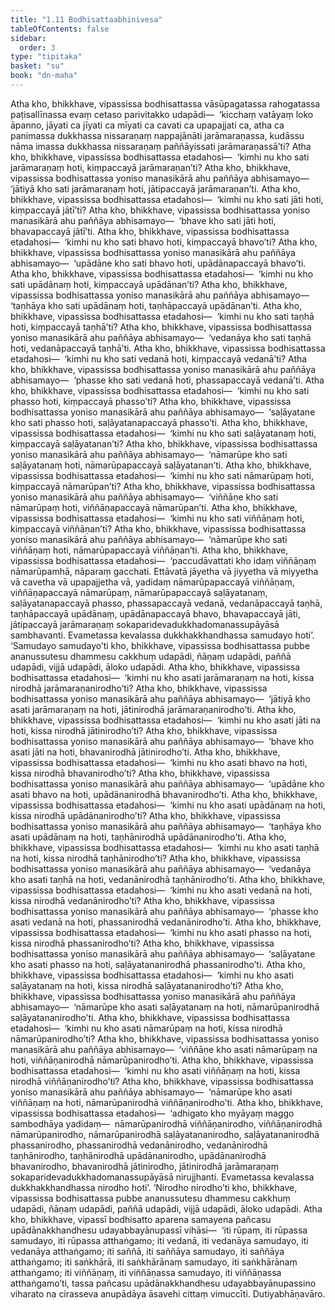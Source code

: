 ```yaml
---
title: "1.11 Bodhisattaabhinivesa"
tableOfContents: false
sidebar:
  order: 3
type: "tipitaka"
basket: "su"
book: "dn-maha"
---
```



<DynamicBreadcrumb />

<Division number="57" book="dn-maha">

<Paragraph number="112" book="dn-maha">
Atha kho, bhikkhave, vipassissa bodhisattassa vāsūpagatassa rahogatassa paṭisallīnassa evaṃ cetaso parivitakko udapādi—  ‘kicchaṃ vatāyaṃ loko āpanno, jāyati ca jīyati ca mīyati ca cavati ca upapajjati ca, atha ca panimassa dukkhassa nissaraṇaṃ nappajānāti jarāmaraṇassa, kudāssu nāma imassa dukkhassa nissaraṇaṃ paññāyissati jarāmaraṇassā’ti?
</Paragraph>

<Paragraph number="113" book="dn-maha">
Atha kho, bhikkhave, vipassissa bodhisattassa etadahosi—  ‘kimhi nu kho sati jarāmaraṇaṃ hoti, kiṃpaccayā jarāmaraṇan’ti? Atha kho, bhikkhave, vipassissa bodhisattassa yoniso manasikārā ahu paññāya abhisamayo—  ‘jātiyā kho sati jarāmaraṇaṃ hoti, jātipaccayā jarāmaraṇan’ti.
</Paragraph>

<Paragraph number="114" book="dn-maha">
Atha kho, bhikkhave, vipassissa bodhisattassa etadahosi—  ‘kimhi nu kho sati jāti hoti, kiṃpaccayā jātī’ti? Atha kho, bhikkhave, vipassissa bodhisattassa yoniso manasikārā ahu paññāya abhisamayo—  ‘bhave kho sati jāti hoti, bhavapaccayā jātī’ti.
</Paragraph>

<Paragraph number="115" book="dn-maha">
Atha kho, bhikkhave, vipassissa bodhisattassa etadahosi—  ‘kimhi nu kho sati bhavo hoti, kiṃpaccayā bhavo’ti? Atha kho, bhikkhave, vipassissa bodhisattassa yoniso manasikārā ahu paññāya abhisamayo—  ‘upādāne kho sati bhavo hoti, upādānapaccayā bhavo’ti.
</Paragraph>

<Paragraph number="116" book="dn-maha">
Atha kho, bhikkhave, vipassissa bodhisattassa etadahosi—  ‘kimhi nu kho sati upādānaṃ hoti, kiṃpaccayā upādānan’ti? Atha kho, bhikkhave, vipassissa bodhisattassa yoniso manasikārā ahu paññāya abhisamayo—  ‘taṇhāya kho sati upādānaṃ hoti, taṇhāpaccayā upādānan’ti.
</Paragraph>

<Paragraph number="117" book="dn-maha">
Atha kho, bhikkhave, vipassissa bodhisattassa etadahosi—  ‘kimhi nu kho sati taṇhā hoti, kiṃpaccayā taṇhā’ti? Atha kho, bhikkhave, vipassissa bodhisattassa yoniso manasikārā ahu paññāya abhisamayo—  ‘vedanāya kho sati taṇhā hoti, vedanāpaccayā taṇhā’ti.
</Paragraph>

<Paragraph number="118" book="dn-maha">
Atha kho, bhikkhave, vipassissa bodhisattassa etadahosi—  ‘kimhi nu kho sati vedanā hoti, kiṃpaccayā vedanā’ti? Atha kho, bhikkhave, vipassissa bodhisattassa yoniso manasikārā ahu paññāya abhisamayo—  ‘phasse kho sati vedanā hoti, phassapaccayā vedanā’ti.
</Paragraph>

<Paragraph number="119" book="dn-maha">
Atha kho, bhikkhave, vipassissa bodhisattassa etadahosi—  ‘kimhi nu kho sati phasso hoti, kiṃpaccayā phasso’ti? Atha kho, bhikkhave, vipassissa bodhisattassa yoniso manasikārā ahu paññāya abhisamayo—  ‘saḷāyatane kho sati phasso hoti, saḷāyatanapaccayā phasso’ti.
</Paragraph>

<Paragraph number="120" book="dn-maha">
Atha kho, bhikkhave, vipassissa bodhisattassa etadahosi—  ‘kimhi nu kho sati saḷāyatanaṃ hoti, kiṃpaccayā saḷāyatanan’ti? Atha kho, bhikkhave, vipassissa bodhisattassa yoniso manasikārā ahu paññāya abhisamayo—  ‘nāmarūpe kho sati saḷāyatanaṃ hoti, nāmarūpapaccayā saḷāyatanan’ti.
</Paragraph>

<Paragraph number="121" book="dn-maha">
Atha kho, bhikkhave, vipassissa bodhisattassa etadahosi—  ‘kimhi nu kho sati nāmarūpaṃ hoti, kiṃpaccayā nāmarūpan’ti? Atha kho, bhikkhave, vipassissa bodhisattassa yoniso manasikārā ahu paññāya abhisamayo—  ‘viññāṇe kho sati nāmarūpaṃ hoti, viññāṇapaccayā nāmarūpan’ti.
</Paragraph>

<Paragraph number="122" book="dn-maha">
Atha kho, bhikkhave, vipassissa bodhisattassa etadahosi—  ‘kimhi nu kho sati viññāṇaṃ hoti, kiṃpaccayā viññāṇan’ti? Atha kho, bhikkhave, vipassissa bodhisattassa yoniso manasikārā ahu paññāya abhisamayo—  ‘nāmarūpe kho sati viññāṇaṃ hoti, nāmarūpapaccayā viññāṇan’ti.
</Paragraph>

</Division>
<Division number="58" book="dn-maha">

<Paragraph number="123" book="dn-maha">
Atha kho, bhikkhave, vipassissa bodhisattassa etadahosi—  ‘paccudāvattati kho idaṃ viññāṇaṃ nāmarūpamhā, nāparaṃ gacchati. Ettāvatā jāyetha vā jiyyetha vā miyyetha vā cavetha vā upapajjetha vā, yadidaṃ nāmarūpapaccayā viññāṇaṃ, viññāṇapaccayā nāmarūpaṃ, nāmarūpapaccayā saḷāyatanaṃ, saḷāyatanapaccayā phasso, phassapaccayā vedanā, vedanāpaccayā taṇhā, taṇhāpaccayā upādānaṃ, upādānapaccayā bhavo, bhavapaccayā jāti, jātipaccayā jarāmaraṇaṃ sokaparidevadukkhadomanassupāyāsā sambhavanti. Evametassa kevalassa dukkhakkhandhassa samudayo hoti’.
</Paragraph>

</Division>
<Division number="59" book="dn-maha">

<Paragraph number="124" book="dn-maha">
‘Samudayo samudayo’ti kho, bhikkhave, vipassissa bodhisattassa pubbe ananussutesu dhammesu cakkhuṃ udapādi, ñāṇaṃ udapādi, paññā udapādi, vijjā udapādi, āloko udapādi.
</Paragraph>

</Division>
<Division number="60" book="dn-maha">

<Paragraph number="125" book="dn-maha">
Atha kho, bhikkhave, vipassissa bodhisattassa etadahosi—  ‘kimhi nu kho asati jarāmaraṇaṃ na hoti, kissa nirodhā jarāmaraṇanirodho’ti? Atha kho, bhikkhave, vipassissa bodhisattassa yoniso manasikārā ahu paññāya abhisamayo—  ‘jātiyā kho asati jarāmaraṇaṃ na hoti, jātinirodhā jarāmaraṇanirodho’ti.
</Paragraph>

<Paragraph number="126" book="dn-maha">
Atha kho, bhikkhave, vipassissa bodhisattassa etadahosi—  ‘kimhi nu kho asati jāti na hoti, kissa nirodhā jātinirodho’ti? Atha kho, bhikkhave, vipassissa bodhisattassa yoniso manasikārā ahu paññāya abhisamayo—  ‘bhave kho asati jāti na hoti, bhavanirodhā jātinirodho’ti.
</Paragraph>

<Paragraph number="127" book="dn-maha">
Atha kho, bhikkhave, vipassissa bodhisattassa etadahosi—  ‘kimhi nu kho asati bhavo na hoti, kissa nirodhā bhavanirodho’ti? Atha kho, bhikkhave, vipassissa bodhisattassa yoniso manasikārā ahu paññāya abhisamayo—  ‘upādāne kho asati bhavo na hoti, upādānanirodhā bhavanirodho’ti.
</Paragraph>

<Paragraph number="128" book="dn-maha">
Atha kho, bhikkhave, vipassissa bodhisattassa etadahosi—  ‘kimhi nu kho asati upādānaṃ na hoti, kissa nirodhā upādānanirodho’ti? Atha kho, bhikkhave, vipassissa bodhisattassa yoniso manasikārā ahu paññāya abhisamayo—  ‘taṇhāya kho asati upādānaṃ na hoti, taṇhānirodhā upādānanirodho’ti.
</Paragraph>

<Paragraph number="129" book="dn-maha">
Atha kho, bhikkhave, vipassissa bodhisattassa etadahosi—  ‘kimhi nu kho asati taṇhā na hoti, kissa nirodhā taṇhānirodho’ti? Atha kho, bhikkhave, vipassissa bodhisattassa yoniso manasikārā ahu paññāya abhisamayo—  ‘vedanāya kho asati taṇhā na hoti, vedanānirodhā taṇhānirodho’ti.
</Paragraph>

<Paragraph number="130" book="dn-maha">
Atha kho, bhikkhave, vipassissa bodhisattassa etadahosi—  ‘kimhi nu kho asati vedanā na hoti, kissa nirodhā vedanānirodho’ti? Atha kho, bhikkhave, vipassissa bodhisattassa yoniso manasikārā ahu paññāya abhisamayo—  ‘phasse kho asati vedanā na hoti, phassanirodhā vedanānirodho’ti.
</Paragraph>

<Paragraph number="131" book="dn-maha">
Atha kho, bhikkhave, vipassissa bodhisattassa etadahosi—  ‘kimhi nu kho asati phasso na hoti, kissa nirodhā phassanirodho’ti? Atha kho, bhikkhave, vipassissa bodhisattassa yoniso manasikārā ahu paññāya abhisamayo—  ‘saḷāyatane kho asati phasso na hoti, saḷāyatananirodhā phassanirodho’ti.
</Paragraph>

<Paragraph number="132" book="dn-maha">
Atha kho, bhikkhave, vipassissa bodhisattassa etadahosi—  ‘kimhi nu kho asati saḷāyatanaṃ na hoti, kissa nirodhā saḷāyatananirodho’ti? Atha kho, bhikkhave, vipassissa bodhisattassa yoniso manasikārā ahu paññāya abhisamayo—  ‘nāmarūpe kho asati saḷāyatanaṃ na hoti, nāmarūpanirodhā saḷāyatananirodho’ti.
</Paragraph>

<Paragraph number="133" book="dn-maha">
Atha kho, bhikkhave, vipassissa bodhisattassa etadahosi—  ‘kimhi nu kho asati nāmarūpaṃ na hoti, kissa nirodhā nāmarūpanirodho’ti? Atha kho, bhikkhave, vipassissa bodhisattassa yoniso manasikārā ahu paññāya abhisamayo—  ‘viññāṇe kho asati nāmarūpaṃ na hoti, viññāṇanirodhā nāmarūpanirodho’ti.
</Paragraph>

<Paragraph number="134" book="dn-maha">
Atha kho, bhikkhave, vipassissa bodhisattassa etadahosi—  ‘kimhi nu kho asati viññāṇaṃ na hoti, kissa nirodhā viññāṇanirodho’ti? Atha kho, bhikkhave, vipassissa bodhisattassa yoniso manasikārā ahu paññāya abhisamayo—  ‘nāmarūpe kho asati viññāṇaṃ na hoti, nāmarūpanirodhā viññāṇanirodho’ti.
</Paragraph>

</Division>
<Division number="61" book="dn-maha">

<Paragraph number="135" book="dn-maha">
Atha kho, bhikkhave, vipassissa bodhisattassa etadahosi—  ‘adhigato kho myāyaṃ maggo sambodhāya yadidaṃ—  nāmarūpanirodhā viññāṇanirodho, viññāṇanirodhā nāmarūpanirodho, nāmarūpanirodhā saḷāyatananirodho, saḷāyatananirodhā phassanirodho, phassanirodhā vedanānirodho, vedanānirodhā taṇhānirodho, taṇhānirodhā upādānanirodho, upādānanirodhā bhavanirodho, bhavanirodhā jātinirodho, jātinirodhā jarāmaraṇaṃ sokaparidevadukkhadomanassupāyāsā nirujjhanti. Evametassa kevalassa dukkhakkhandhassa nirodho hoti’.
</Paragraph>

</Division>
<Division number="62" book="dn-maha">

<Paragraph number="136" book="dn-maha">
‘Nirodho nirodho’ti kho, bhikkhave, vipassissa bodhisattassa pubbe ananussutesu dhammesu cakkhuṃ udapādi, ñāṇaṃ udapādi, paññā udapādi, vijjā udapādi, āloko udapādi.
</Paragraph>

</Division>
<Division number="63" book="dn-maha">

<Paragraph number="137" book="dn-maha">
Atha kho, bhikkhave, vipassī bodhisatto aparena samayena pañcasu upādānakkhandhesu udayabbayānupassī vihāsi—  ‘iti rūpaṃ, iti rūpassa samudayo, iti rūpassa atthaṅgamo; iti vedanā, iti vedanāya samudayo, iti vedanāya atthaṅgamo; iti saññā, iti saññāya samudayo, iti saññāya atthaṅgamo; iti saṅkhārā, iti saṅkhārānaṃ samudayo, iti saṅkhārānaṃ atthaṅgamo; iti viññāṇaṃ, iti viññāṇassa samudayo, iti viññāṇassa atthaṅgamo’ti, tassa pañcasu upādānakkhandhesu udayabbayānupassino viharato na cirasseva anupādāya āsavehi cittaṃ vimuccīti.

</Paragraph>
</Division>

<Paragraph number="138" type="center" book="dn-maha">
Dutiyabhāṇavāro.
</Paragraph>